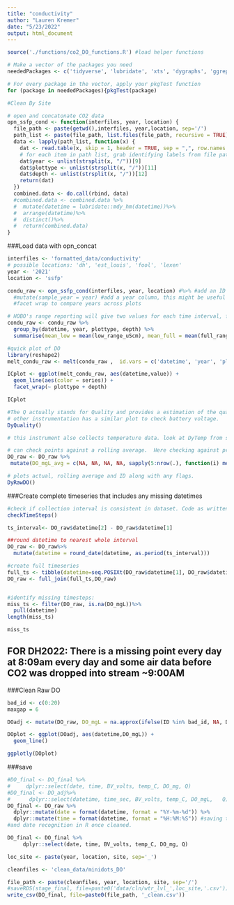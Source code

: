 ```yaml
---
title: "conductivity"
author: "Lauren Kremer"
date: "5/23/2022"
output: html_document
---
```


```r
source('./functions/co2_DO_functions.R') #load helper functions

# Make a vector of the packages you need
neededPackages <- c('tidyverse', 'lubridate', 'xts', 'dygraphs', 'ggrepel','knitr', 'plotly') #tools for plot titles 

# For every package in the vector, apply your pkgTest function
for (package in neededPackages){pkgTest(package)
```


```r
#Clean By Site

# open and concatonate CO2 data
opn_ssfp_cond <- function(interfiles, year, location) {
  file_path <- paste(getwd(),interfiles, year,location, sep='/')
  path_list <- paste(file_path, list.files(file_path, recursive = TRUE), sep= '/') #recursive =T will also find files in nested directories
  data <- lapply(path_list, function(x) {
    dat <- read.table(x, skip = 1, header = TRUE, sep = ",", row.names = NULL, as.is = TRUE)
    # for each item in path list, grab identifying labels from file path
    dat$year <- unlist(strsplit(x, "/"))[9]
    dat$plottype <- unlist(strsplit(x, "/"))[11]
    dat$depth <- unlist(strsplit(x, "/"))[12]
    return(dat)
  })
  combined.data <- do.call(rbind, data)
  #combined.data <- combined.data %>%
  #  mutate(datetime = lubridate::mdy_hm(datetime))%>%
  #  arrange(datetime)%>%
  #  distinct()%>%
  #  return(combined.data)
}
```


###Load data with opn_concat

```r
interfiles <- 'formatted_data/conductivity'
# possible locations: 'dh', 'est_louis', 'fool', 'lexen'
year <- '2021'
location <- 'ssfp'

condu_raw <- opn_ssfp_cond(interfiles, year, location) #%>% #add an ID column to identify problem points 
  #mutate(sample_year = year) #add a year column, this might be useful to something like a 
  #facet wrap to compare years across plots

# HOBO's range reporting will give two values for each time interval, find a mean of these to start:
condu_raw <- condu_raw %>%
  group_by(datetime, year, plottype, depth) %>%
  summarise(mean_low = mean(low_range_uScm), mean_full = mean(full_range_uScm)) 
```


```r
#quick plot of DO
library(reshape2)
melt_condu_raw <- melt(condu_raw ,  id.vars = c('datetime', 'year', 'plottype', 'depth'), variable.name =  'series')

ICplot <- ggplot(melt_condu_raw, aes(datetime,value)) +
  geom_line(aes(color = series)) +
  facet_wrap(~ plottype + depth)

ICplot
```


```r
#The Q actually stands for Quality and provides a estimation of the quality of each oxygen measurement. This patented feature is unique to miniDOT.
# other instrumentation has a similar plot to check battery voltage. 
DyQuality()

# this instrument also collects temperature data. look at DyTemp from stageFunctions.R if a comparison to air data is desired.
```


```r
# can check points against a rolling average.  Here checking against previous 5 points using base R (sapply)
DO_raw <- DO_raw %>%
 mutate(DO_mgL_avg = c(NA, NA, NA, NA, sapply(5:nrow(.), function(i) mean(DO_mgL[(i-4):i]))))

# plots actual, rolling average and ID along with any flags.
DyRawDO()
```

###Create complete timeseries that includes any missing datetimes
```r
#check if collection interval is consistent in dataset. Code as written only handles one interval but can be modified if interval was changed. 
checkTimeSteps()

ts_interval<- DO_raw$datetime[2] - DO_raw$datetime[1]

##round datetime to nearest whole interval
DO_raw <- DO_raw%>%
  mutate(datetime = round_date(datetime, as.period(ts_interval)))

#create full timeseries 
full_ts <- tibble(datetime=seq.POSIXt(DO_raw$datetime[1], DO_raw$datetime[length(DO_raw$datetime)], by=ts_interval))
DO_raw <- full_join(full_ts,DO_raw)


#identify missing timesteps:
miss_ts <- filter(DO_raw, is.na(DO_mgL))%>%
  pull(datetime)
length(miss_ts)

miss_ts
```
## FOR DH2022: There is a missing point every day at 8:09am every day and some air data before CO2 was dropped into stream ~9:00AM

###Clean Raw DO

```r
bad_id <- c(0:20)
maxgap = 6

DOadj <- mutate(DO_raw, DO_mgL = na.approx(ifelse(ID %in% bad_id, NA, DO_mgL), maxgap=maxgap, na.rm=F))

DOplot <- ggplot(DOadj, aes(datetime,DO_mgL)) +
  geom_line()

ggplotly(DOplot)
```


###save
```r

#DO_final <- DO_final %>%
#     dplyr::select(date, time, BV_volts, temp_C, DO_mg, Q)
#DO_final <- DO_adj%>%
#      dplyr::select(datetime, time_sec, BV_volts, temp_C, DO_mgL,   Q)
DO_final <- DO_raw %>%
  dplyr::mutate(date = format(datetime, format = "%Y-%m-%d")) %>%
  dplyr::mutate(time = format(datetime, format = "%H:%M:%S")) #saving time and date this way allows for re-upload 
#and date recognition in R once cleaned. 

DO_final <- DO_final %>%
     dplyr::select(date, time, BV_volts, temp_C, DO_mg, Q)

loc_site <- paste(year, location, site, sep='_')

cleanfiles <- 'clean_data/minidots_DO'

file_path <- paste(cleanfiles, year, location, site, sep='/')
#saveRDS(stage_final, file=paste0('data/cln/wtr_lvl_',loc_site,'.csv'))
write_csv(DO_final, file=paste0(file_path, '_clean.csv'))

```
